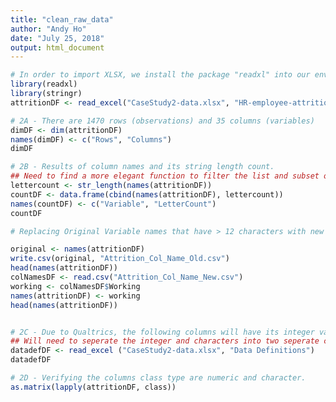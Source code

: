 ```yaml
---
title: "clean_raw_data"
author: "Andy Ho"
date: "July 25, 2018"
output: html_document
---
```


```r
# In order to import XLSX, we install the package "readxl" into our environment.  After loading library "readxl" we're able to use read_excel function to import the sheet "HR-employee-attrition Data" into a dataframe.  
library(readxl)
library(stringr)
attritionDF <- read_excel("CaseStudy2-data.xlsx", "HR-employee-attrition Data")

# 2A - There are 1470 rows (observations) and 35 columns (variables)
dimDF <- dim(attritionDF)
names(dimDF) <- c("Rows", "Columns")
dimDF

# 2B - Results of column names and its string length count.  
## Need to find a more elegant function to filter the list and subset only values greater than 12.  For now, this will suffice.
lettercount <- str_length(names(attritionDF))
countDF <- data.frame(cbind(names(attritionDF), lettercount))
names(countDF) <- c("Variable", "LetterCount")
countDF

# Replacing Original Variable names that have > 12 characters with new names under the Working column in Attrition_Col_Name_New.csv.

original <- names(attritionDF)
write.csv(original, "Attrition_Col_Name_Old.csv")
head(names(attritionDF))
colNamesDF <- read.csv("Attrition_Col_Name_New.csv")
working <- colNamesDF$Working
names(attritionDF) <- working
head(names(attritionDF))


# 2C - Due to Qualtrics, the following columns will have its integer value replaced by the definitions provided in the "Data Definitions" sheet.  
## Will need to seperate the integer and characters into two seperate columns.
datadefDF <- read_excel ("CaseStudy2-data.xlsx", "Data Definitions")
datadefDF

# 2D - Verifying the columns class type are numeric and character.
as.matrix(lapply(attritionDF, class))
```

